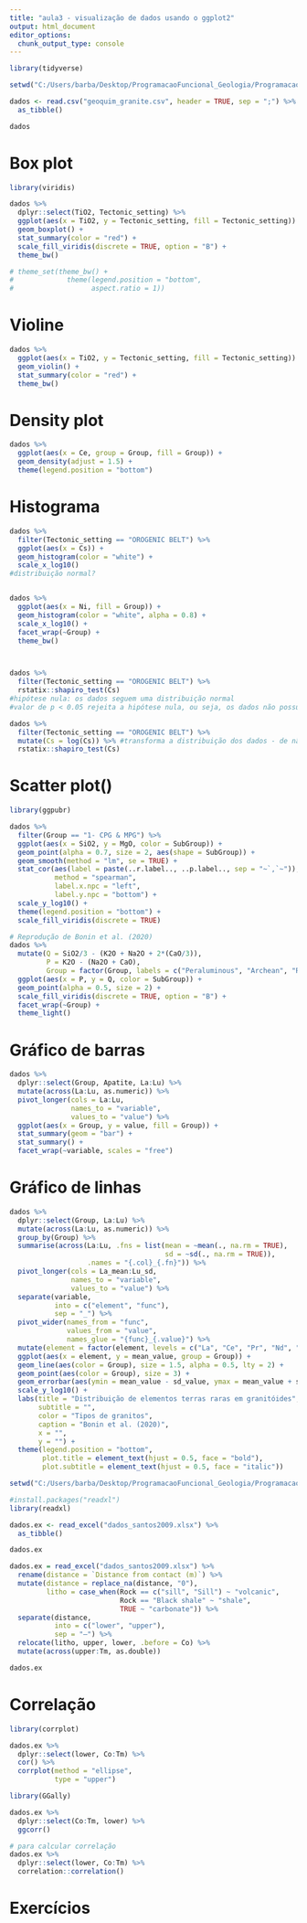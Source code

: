 ```yaml
---
title: "aula3 - visualização de dados usando o ggplot2"
output: html_document
editor_options: 
  chunk_output_type: console
---
```


```r
library(tidyverse)
```


```r
setwd("C:/Users/barba/Desktop/ProgramacaoFuncional_Geologia/ProgramacaoFuncional_Geologia/")

dados <- read.csv("geoquim_granite.csv", header = TRUE, sep = ";") %>% 
  as_tibble()

dados
```


# Box plot

```r
library(viridis)

dados %>% 
  dplyr::select(TiO2, Tectonic_setting) %>% 
  ggplot(aes(x = TiO2, y = Tectonic_setting, fill = Tectonic_setting)) +
  geom_boxplot() +
  stat_summary(color = "red") +
  scale_fill_viridis(discrete = TRUE, option = "B") +
  theme_bw()

# theme_set(theme_bw() +
#             theme(legend.position = "bottom",
#                   aspect.ratio = 1))
```


# Violine

```r
dados %>% 
  ggplot(aes(x = TiO2, y = Tectonic_setting, fill = Tectonic_setting)) +
  geom_violin() +
  stat_summary(color = "red") +
  theme_bw()
```


# Density plot

```r
dados %>% 
  ggplot(aes(x = Ce, group = Group, fill = Group)) +
  geom_density(adjust = 1.5) +
  theme(legend.position = "bottom")
```


# Histograma

```r
dados %>% 
  filter(Tectonic_setting == "OROGENIC BELT") %>% 
  ggplot(aes(x = Cs)) +
  geom_histogram(color = "white") +
  scale_x_log10()
#distribuição normal?


dados %>% 
  ggplot(aes(x = Ni, fill = Group)) +
  geom_histogram(color = "white", alpha = 0.8) +
  scale_x_log10() +
  facet_wrap(~Group) +
  theme_bw()



dados %>% 
  filter(Tectonic_setting == "OROGENIC BELT") %>% 
  rstatix::shapiro_test(Cs)
#hipótese nula: os dados seguem uma distribuição normal
#valor de p < 0.05 rejeita a hipótese nula, ou seja, os dados não possuem distribuição normal

dados %>% 
  filter(Tectonic_setting == "OROGENIC BELT") %>% 
  mutate(Cs = log(Cs)) %>% #transforma a distribuição dos dados - de não normal p/ normal
  rstatix::shapiro_test(Cs)
```


# Scatter plot()

```r
library(ggpubr)

dados %>%
  filter(Group == "1- CPG & MPG") %>% 
  ggplot(aes(x = SiO2, y = MgO, color = SubGroup)) +
  geom_point(alpha = 0.7, size = 2, aes(shape = SubGroup)) +
  geom_smooth(method = "lm", se = TRUE) +
  stat_cor(aes(label = paste(..r.label.., ..p.label.., sep = "~`,`~")),
           method = "spearman",
           label.x.npc = "left",
           label.y.npc = "bottom") +
  scale_y_log10() +
  theme(legend.position = "bottom") +
  scale_fill_viridis(discrete = TRUE)

# Reprodução de Bonin et al. (2020)
dados %>% 
  mutate(Q = SiO2/3 - (K2O + Na2O + 2*(CaO/3)),
         P = K2O - (Na2O + CaO),
         Group = factor(Group, labels = c("Peraluminous", "Archean", "Ridge tholeitic", "Amphibole calc-alkaline", "K-rich calc-alkaline", "Alkaline-peralkaline"))) %>% 
  ggplot(aes(x = P, y = Q, color = SubGroup)) +
  geom_point(alpha = 0.5, size = 2) +
  scale_fill_viridis(discrete = TRUE, option = "B") +
  facet_wrap(~Group) +
  theme_light()
```


# Gráfico de barras

```r
dados %>%
  dplyr::select(Group, Apatite, La:Lu) %>% 
  mutate(across(La:Lu, as.numeric)) %>% 
  pivot_longer(cols = La:Lu,
               names_to = "variable",
               values_to = "value") %>% 
  ggplot(aes(x = Group, y = value, fill = Group)) +
  stat_summary(geom = "bar") +
  stat_summary() +
  facet_wrap(~variable, scales = "free")
```


# Gráfico de linhas

```r
dados %>% 
  dplyr::select(Group, La:Lu) %>% 
  mutate(across(La:Lu, as.numeric)) %>% 
  group_by(Group) %>% 
  summarise(across(La:Lu, .fns = list(mean = ~mean(., na.rm = TRUE),
                                      sd = ~sd(., na.rm = TRUE)),
                   .names = "{.col}_{.fn}")) %>% 
  pivot_longer(cols = La_mean:Lu_sd,
               names_to = "variable",
               values_to = "value") %>% 
  separate(variable,
           into = c("element", "func"),
           sep = "_") %>% 
  pivot_wider(names_from = "func",
              values_from = "value",
              names_glue = "{func}_{.value}") %>% 
  mutate(element = factor(element, levels = c("La", "Ce", "Pr", "Nd", "Sm", "Eu", "Gd", "Tb", "Dy", "Ho", "Er", "Tm", "Yb", "Lu"))) %>% 
  ggplot(aes(x = element, y = mean_value, group = Group)) +
  geom_line(aes(color = Group), size = 1.5, alpha = 0.5, lty = 2) +
  geom_point(aes(color = Group), size = 3) +
  geom_errorbar(aes(ymin = mean_value - sd_value, ymax = mean_value + sd_value, color = Group), width = .1) +
  scale_y_log10() +
  labs(title = "Distribuição de elementos terras raras em granitóides",
       subtitle = "",
       color = "Tipos de granitos",
       caption = "Bonin et al. (2020)",
       x = "",
       y = "") +
  theme(legend.position = "bottom",
        plot.title = element_text(hjust = 0.5, face = "bold"),
        plot.subtitle = element_text(hjust = 0.5, face = "italic"))
```



```r
setwd("C:/Users/barba/Desktop/ProgramacaoFuncional_Geologia/ProgramacaoFuncional_Geologia/")

#install.packages("readxl")
library(readxl)

dados.ex <- read_excel("dados_santos2009.xlsx") %>% 
  as_tibble()

dados.ex
```


```r
dados.ex = read_excel("dados_santos2009.xlsx") %>% 
  rename(distance = `Distance from contact (m)`) %>% 
  mutate(distance = replace_na(distance, "0"),
         litho = case_when(Rock == c("sill", "Sill") ~ "volcanic",
                           Rock == "Black shale" ~ "shale",
                           TRUE ~ "carbonate")) %>% 
  separate(distance,
           into = c("lower", "upper"),
           sep = "–") %>% 
  relocate(litho, upper, lower, .before = Co) %>% 
  mutate(across(upper:Tm, as.double))

dados.ex
```


# Correlação

```r
library(corrplot)

dados.ex %>% 
  dplyr::select(lower, Co:Tm) %>% 
  cor() %>% 
  corrplot(method = "ellipse",
           type = "upper")
```


```r
library(GGally)

dados.ex %>% 
  dplyr::select(Co:Tm, lower) %>% 
  ggcorr()
```


```r
# para calcular correlação
dados.ex %>% 
  dplyr::select(lower, Co:Tm) %>% 
  correlation::correlation()
```


# Exercícios


